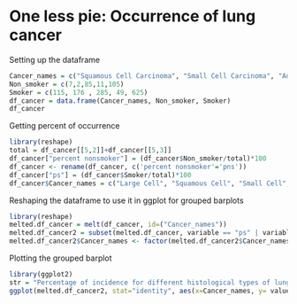 One less pie: Occurrence of lung cancer
========================================================

Setting up the dataframe

```r
Cancer_names = c("Squamous Cell Carcinoma", "Small Cell Carcinoma", "AdenoCarcinoma", "Large Cell Carcinoma", "All histological types")
Non_smoker = c(7,2,85,11,105)
Smoker = c(115, 176 , 285, 49, 625)
df_cancer = data.frame(Cancer_names, Non_smoker, Smoker)
df_cancer

```

Getting percent of occurrence

```r
library(reshape)
total = df_cancer[[5,2]]+df_cancer[[5,3]]
df_cancer["percent nonsmoker"] = (df_cancer$Non_smoker/total)*100
df_cancer <- rename(df_cancer, c('percent nonsmoker'='pns'))
df_cancer["ps"] = (df_cancer$Smoker/total)*100
df_cancer$Cancer_names = c("Large Cell", "Squamous Cell", "Small Cell", "Adeno", "All histological types")

```
Reshaping the dataframe to use it in ggplot for grouped barplots
```r
library(reshape)
melted.df_cancer = melt(df_cancer, id=("Cancer_names"))
melted.df_cancer2 = subset(melted.df_cancer, variable == "ps" | variable == "pns")
melted.df_cancer2$Cancer_names <- factor(melted.df_cancer2$Cancer_names, levels = c("Large Cell", "Squamous Cell", "Small Cell" , "Adeno", "All histological types"))
```
Plotting the grouped barplot
```r
library(ggplot2)
str = "Percentage of incidence for different histological types of lung cancer \n for smokers and non-smokers"
ggplot(melted.df_cancer2, stat="identity", aes(x=Cancer_names, y= value, fill = variable))+geom_bar(position="dodge")+xlab(" Types of Lung Cancer")+ ylab("Percentage of incidence") + ggtitle(str)+scale_y_continuous(breaks = round(seq(0, max(melted.df_cancer2$value), by = 20),1))
```


